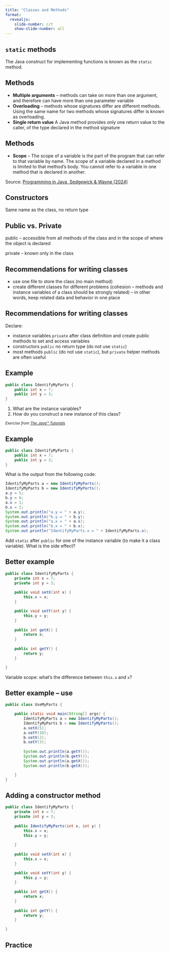 ```yaml
---
title: "Classes and Methods"
format:
  revealjs:
    slide-number: c/t
    show-slide-number: all
---
```


## `static` methods

The Java construct for implementing functions is known as the `static` method.

## Methods

* **Multiple arguments** --  methods can take on more than one argument, and therefore can have more than one parameter variable
* **Overloading** -- methods whose signatures differ are different methods. Using the same name for two methods whose signatures differ is known as overloading.
* **Single return value** A Java method provides only one return value to the caller, of the type declared in the method signature

## Methods

* **Scope** -- The scope of a variable is the part of the program that can refer to that variable by name. The scope of a variable declared in a method is limited to that method's body. You cannot refer to a variable in one method that is declared in another.

Source: [Programming in Java, Sedgewick & Wayne (2024)](https://introcs.cs.princeton.edu/java/21function/)

## Constructors

Same name as the class, no return type

## Public vs. Private

public -- accessible from all methods of the class and in the scope of where the object is declared

private -- known only in the class

## Recommendations for writing classes

* use one file to store the class (no main method)
* create different classes for different problems (cohesion -- methods and instance variables of a class should be strongly related) -- in other words, keep related data and behavior in one place

## Recommendations for writing classes

Declare:

* instance variables `private` after class definition and create public methods to set and access variables
* constructors `public` no return type (do not use `static`)
* most methods `public` (do not use `static`), but `private` helper methods are often useful

## Example

```java
public class IdentifyMyParts {
    public int x = 7; 
    public int y = 3; 
}
```


1. What are the instance variables?
1. How do you construct a new instance of this class?

<small>*Exercise from [The Java™ Tutorials](https://docs.oracle.com/javase%2Ftutorial%2F/java/javaOO/QandE/creating-questions.html)*</small>

## Example

```java
public class IdentifyMyParts {
    public int x = 7; 
    public int y = 3; 
}
```


What is the output from the following code:

```java
IdentifyMyParts a = new IdentifyMyParts();
IdentifyMyParts b = new IdentifyMyParts();
a.y = 5;
b.y = 6;
a.x = 1;
b.x = 2;
System.out.println("a.y = " + a.y);
System.out.println("b.y = " + b.y);
System.out.println("a.x = " + a.x);
System.out.println("b.x = " + b.x);
System.out.println("IdentifyMyParts.x = " + IdentifyMyParts.x);
```

Add `static` after `public` for one of the instance variable (to make it a class variable). What is the side effect?

## Better example

```java
public class IdentifyMyParts {
	private int x = 7;
	private int y = 3;
	
	public void setX(int x) {
		this.x = x;
	}

	public void setY(int y) {
		this.y = y;
	}
	
	public int getX() {
		return x;
	}
	
	public int getY() {
		return y;
	}

}
```

Variable scope: what's the difference between `this.x` and `x`?

## Better example -- use

```java
public class UseMyParts {

	public static void main(String[] args) {
		IdentifyMyParts a = new IdentifyMyParts(); 
		IdentifyMyParts b = new IdentifyMyParts(); 
		a.setX(5);
		a.setY(10);
		b.setX(2);
		b.setY(3);
	
		System.out.println(a.getY()); 
		System.out.println(b.getY()); 
		System.out.println(a.getX()); 
		System.out.println(b.getX()); 

	}
}
```

## Adding a constructor method

```java
public class IdentifyMyParts {
	private int x = 7;
	private int y = 3;
	
	public IdentifyMyParts(int x, int y) {
		this.x = x;
		this.y = y;
		
	}
	
	public void setX(int x) {
		this.x = x;
	}

	public void setY(int y) {
		this.y = y;
	}
	
	public int getX() {
		return x;
	}
	
	public int getY() {
		return y;
	}

}
```


## Practice

